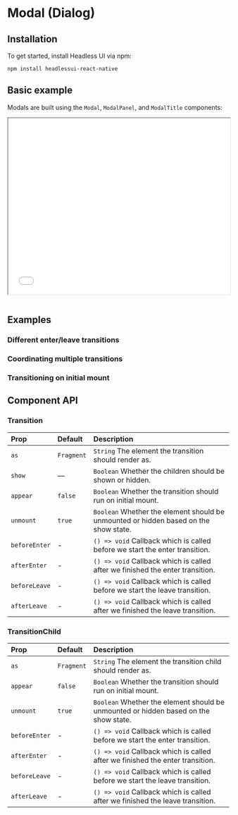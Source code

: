 
# Modal (Dialog)

## Installation

To get started, install Headless UI via npm:

```
npm install headlessui-react-native
```

## Basic example

Modals are built using the `Modal`, `ModalPanel`, and `ModalTitle` components:

<iframe
  src={`${SHOWCASE_HOST}/components/modal`}
  width="100%"
  height="400px"
></iframe>

```jsx file=<rootDir>/node_modules/headlessui-react-native-example-ui/src/modal/modal-example.tsx

```

## Examples

### Different enter/leave transitions

### Coordinating multiple transitions

### Transitioning on initial mount

## Component API

### Transition

| Prop          | Default    | Description                                                                          |
| :------------ | :--------- | :----------------------------------------------------------------------------------- |
| `as`          | `Fragment` | `String` The element the transition should render as.                                |
| `show`        | —          | `Boolean` Whether the children should be shown or hidden.                            |
| `appear`      | `false`    | `Boolean` Whether the transition should run on initial mount.                        |
| `unmount`     | `true`     | `Boolean` Whether the element should be unmounted or hidden based on the show state. |
| `beforeEnter` | -          | `() => void` Callback which is called before we start the enter transition.          |
| `afterEnter`  | -          | `() => void` Callback which is called after we finished the enter transition.        |
| `beforeLeave` | -          | `() => void` Callback which is called before we start the leave transition.          |
| `afterLeave`  | -          | `() => void` Callback which is called after we finished the leave transition.        |

### TransitionChild

| Prop          | Default    | Description                                                                          |
| :------------ | :--------- | :----------------------------------------------------------------------------------- |
| `as`          | `Fragment` | `String` The element the transition child should render as.                          |
| `appear`      | `false`    | `Boolean` Whether the transition should run on initial mount.                        |
| `unmount`     | `true`     | `Boolean` Whether the element should be unmounted or hidden based on the show state. |
| `beforeEnter` | -          | `() => void` Callback which is called before we start the enter transition.          |
| `afterEnter`  | -          | `() => void` Callback which is called after we finished the enter transition.        |
| `beforeLeave` | -          | `() => void` Callback which is called before we start the leave transition.          |
| `afterLeave`  | -          | `() => void` Callback which is called after we finished the leave transition.        |
